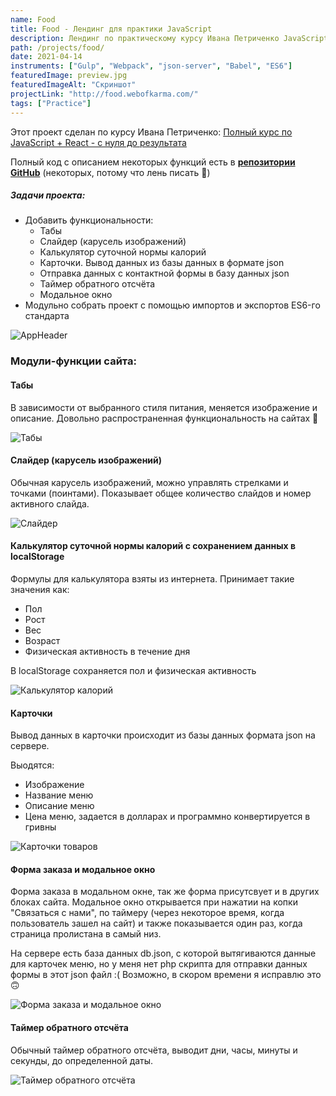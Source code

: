 ```yaml
---
name: Food
title: Food - Лендинг для практики JavaScript
description: Лендинг по практическому курсу Ивана Петриченко JavaScript
path: /projects/food/
date: 2021-04-14
instruments: ["Gulp", "Webpack", "json-server", "Babel", "ES6"]
featuredImage: preview.jpg
featuredImageAlt: "Скриншот"
projectLink: "http://food.webofkarma.com/"
tags: ["Practice"]
---
```




Этот проект сделан по курсу Ивана Петриченко: <a href="https://www.udemy.com/course/javascript_full/" target="_blank" rel="nofollow">Полный курс по JavaScript + React - с нуля до результата</a>

Полный код с описанием некоторых функций есть в 
**[репозитории GitHub](https://github.com/priestofkarma/food)** 
(некоторых, потому что лень писать 🥲)

##### Задачи проекта:

-   Добавить функциональности:
    -   Табы
    -   Слайдер (карусель изображений)
    -   Калькулятор суточной нормы калорий
    -   Карточки. Вывод данных из базы данных в формате json
    -   Отправка данных с контактной формы в базу данных json
    -   Таймер обратного отсчёта
    -   Модальное окно
-   Модульно собрать проект с помощью импортов и экспортов ES6-го стандарта

![AppHeader](preview.jpg)


### Модули-функции сайта:

#### Табы

В зависимости от выбранного стиля питания, меняется изображение и описание.
Довольно распространенная функциональность на сайтах 🙂

![Табы](tabs.png)


#### Слайдер (карусель изображений)

Обычная карусель изображений, можно управлять стрелками и точками (поинтами). 
Показывает общее количество слайдов и номер активного слайда.

![Слайдер](slider.png)


#### Калькулятор суточной нормы калорий с сохранением данных в localStorage

Формулы для калькулятора взяты из интернета. 
Принимает такие значения как: 
- Пол
- Рост
- Вес
- Возраст
- Физическая активность в течение дня

В localStorage сохраняется пол и физическая активность

![Калькулятор калорий](calc.png)


#### Карточки

Вывод данных в карточки происходит из базы данных формата json на сервере.

Выодятся: 
- Изображение
- Название меню
- Описание меню
- Цена меню, задается в долларах и программно конвертируется в гривны

![Карточки товаров](menu.png)


#### Форма заказа и модальное окно

Форма заказа в модальном окне, так же форма присутсвует и в других блоках сайта.
Модальное окно открывается при нажатии на копки "Связаться с нами", 
по таймеру (через некоторое время, когда пользователь зашел на сайт)
и также показывается один раз, когда страница пролистана в самый низ.

<InfoMd title="Информация">

На сервере есть база данных db.json, с которой вытягиваются данные для карточек меню, но у меня нет php скрипта
для отправки данных формы в этот json файл :(
Возможно, в скором времени я исправлю это 🙃

</InfoMd>


![Форма заказа и модальное окно](form.png)


#### Таймер обратного отсчёта

Обычный таймер обратного отсчёта, выводит дни, часы, минуты и секунды, до определенной даты.

![Таймер обратного отсчёта](timer.png)

